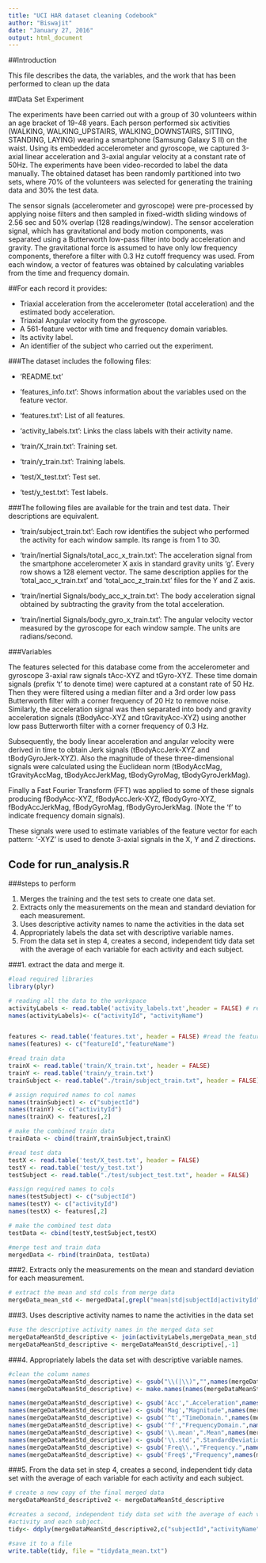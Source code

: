 ```yaml
---
title: "UCI HAR dataset cleaning Codebook"
author: "Biswajit"
date: "January 27, 2016"
output: html_document
---
```

##Introduction 

This file describes the data, the variables, and the work that has been performed to clean up the data

##Data Set Experiment

The experiments have been carried out with a group of 30 volunteers within an age bracket of 19-48 years. Each person performed six activities (WALKING, WALKING_UPSTAIRS, WALKING_DOWNSTAIRS, SITTING, STANDING, LAYING) wearing a smartphone (Samsung Galaxy S II) on the waist. Using its embedded accelerometer and gyroscope, we captured 3-axial linear acceleration and 3-axial angular velocity at a constant rate of 50Hz. The experiments have been video-recorded to label the data manually. The obtained dataset has been randomly partitioned into two sets, where 70% of the volunteers was selected for generating the training data and 30% the test data.

The sensor signals (accelerometer and gyroscope) were pre-processed by applying noise filters and then sampled in fixed-width sliding windows of 2.56 sec and 50% overlap (128 readings/window). The sensor acceleration signal, which has gravitational and body motion components, was separated using a Butterworth low-pass filter into body acceleration and gravity. The gravitational force is assumed to have only low frequency components, therefore a filter with 0.3 Hz cutoff frequency was used. From each window, a vector of features was obtained by calculating variables from the time and frequency domain.

##For each record it provides:

- Triaxial acceleration from the accelerometer (total acceleration) and the estimated body acceleration.
- Triaxial Angular velocity from the gyroscope. 
- A 561-feature vector with time and frequency domain variables. 
- Its activity label. 
- An identifier of the subject who carried out the experiment.

###The dataset includes the following files:

- 'README.txt'

- 'features_info.txt': Shows information about the variables used on the feature vector.

- 'features.txt': List of all features.

- 'activity_labels.txt': Links the class labels with their activity name.

- 'train/X_train.txt': Training set.

- 'train/y_train.txt': Training labels.

- 'test/X_test.txt': Test set.

- 'test/y_test.txt': Test labels.

###The following files are available for the train and test data. Their descriptions are equivalent. 

- 'train/subject_train.txt': Each row identifies the subject who performed the activity for each window sample.     Its range is from 1 to 30. 

- 'train/Inertial Signals/total_acc_x_train.txt': The acceleration signal from the smartphone accelerometer X     axis in standard gravity units 'g'. Every row shows a 128 element vector. The same description applies for the   'total_acc_x_train.txt' and 'total_acc_z_train.txt' files for the Y and Z axis. 

- 'train/Inertial Signals/body_acc_x_train.txt': The body acceleration signal obtained by subtracting the          gravity from the total acceleration. 

- 'train/Inertial Signals/body_gyro_x_train.txt': The angular velocity vector measured by the gyroscope for each    window sample. The units are radians/second. 

###Variables

The features selected for this database come from the accelerometer and gyroscope 3-axial raw signals tAcc-XYZ and tGyro-XYZ. These time domain signals (prefix 't' to denote time) were captured at a constant rate of 50 Hz. Then they were filtered using a median filter and a 3rd order low pass Butterworth filter with a corner frequency of 20 Hz to remove noise. Similarly, the acceleration signal was then separated into body and gravity acceleration signals (tBodyAcc-XYZ and tGravityAcc-XYZ) using another low pass Butterworth filter with a corner frequency of 0.3 Hz.

Subsequently, the body linear acceleration and angular velocity were derived in time to obtain Jerk signals (tBodyAccJerk-XYZ and tBodyGyroJerk-XYZ). Also the magnitude of these three-dimensional signals were calculated using the Euclidean norm (tBodyAccMag, tGravityAccMag, tBodyAccJerkMag, tBodyGyroMag, tBodyGyroJerkMag).

Finally a Fast Fourier Transform (FFT) was applied to some of these signals producing fBodyAcc-XYZ, fBodyAccJerk-XYZ, fBodyGyro-XYZ, fBodyAccJerkMag, fBodyGyroMag, fBodyGyroJerkMag. (Note the 'f' to indicate frequency domain signals).

These signals were used to estimate variables of the feature vector for each pattern:
'-XYZ' is used to denote 3-axial signals in the X, Y and Z directions.


## Code for run_analysis.R

###steps to perform 

1.   Merges the training and the test sets to create one data set.
2.   Extracts only the measurements on the mean and standard deviation for each measurement.
3.   Uses descriptive activity names to name the activities in the data set
4.   Appropriately labels the data set with descriptive variable names.
5.   From the data set in step 4, creates a second, independent tidy data set with the average of each variable       for each activity and each subject.

###1. extract the data and merge it.

```r
#load required libraries
library(plyr)

# reading all the data to the workspace
activityLabels <- read.table('activity_labels.txt',header = FALSE) # read activity names
names(activityLabels)<- c("activityId", "activityName")


features <- read.table('features.txt', header = FALSE) #read the feature list
names(features) <- c("featureId","featureName")

#read train data
trainX <- read.table('train/X_train.txt', header = FALSE)
trainY <- read.table('train/y_train.txt')
trainSubject <- read.table("./train/subject_train.txt", header = FALSE)

# assign required names to col names
names(trainSubject) <- c("subjectId") 
names(trainY) <- c("activityId")
names(trainX) <- features[,2]

# make the combined train data
trainData <- cbind(trainY,trainSubject,trainX)

#read test data
testX <- read.table('test/X_test.txt', header = FALSE)
testY <- read.table('test/y_test.txt')
testSubject <- read.table("./test/subject_test.txt", header = FALSE)

#assign required names to cols
names(testSubject) <- c("subjectId")
names(testY) <- c("activityId")
names(testX) <- features[,2]

# make the combined test data
testData <- cbind(testY,testSubject,testX) 

#merge test and train data
mergedData <- rbind(trainData, testData)
```

###2.   Extracts only the measurements on the mean and standard deviation for each measurement.

```r
# extract the mean and std cols from merge data
mergeData_mean_std <- mergedData[,grepl("mean|std|subjectId|activityId",names(mergedData))]
```

###3.   Uses descriptive activity names to name the activities in the data set

```r
#use the descriptive activity names in the merged data set
mergeDataMeanStd_descriptive <- join(activityLabels,mergeData_mean_std, by = "activityId")
mergeDataMeanStd_descriptive <- mergeDataMeanStd_descriptive[,-1]
```


###4.   Appropriately labels the data set with descriptive variable names.

```r
#clean the column names 
names(mergeDataMeanStd_descriptive) <- gsub("\\(|\\)","",names(mergeDataMeanStd_descriptive),perl = TRUE)
names(mergeDataMeanStd_descriptive) <- make.names(names(mergeDataMeanStd_descriptive))

names(mergeDataMeanStd_descriptive) <- gsub('Acc',".Acceleration",names(mergeDataMeanStd_descriptive))
names(mergeDataMeanStd_descriptive) <- gsub('Mag',"Magnitude",names(mergeDataMeanStd_descriptive))
names(mergeDataMeanStd_descriptive) <- gsub('^t',"TimeDomain.",names(mergeDataMeanStd_descriptive))
names(mergeDataMeanStd_descriptive) <- gsub('^f',"FrequencyDomain.",names(mergeDataMeanStd_descriptive))
names(mergeDataMeanStd_descriptive) <- gsub('\\.mean',".Mean",names(mergeDataMeanStd_descriptive))
names(mergeDataMeanStd_descriptive) <- gsub('\\.std',".StandardDeviation",names(mergeDataMeanStd_descriptive))
names(mergeDataMeanStd_descriptive) <- gsub('Freq\\.',"Frequency.",names(mergeDataMeanStd_descriptive))
names(mergeDataMeanStd_descriptive) <- gsub('Freq$',"Frequency",names(mergeDataMeanStd_descriptive))

```

###5.   From the data set in step 4, creates a second, independent tidy data set with the average of each               variable for each activity and each subject.

```r
# create a new copy of the final merged data 
mergeDataMeanStd_descriptive2 <- mergeDataMeanStd_descriptive

#creates a second, independent tidy data set with the average of each variable for each 
#activity and each subject.
tidy<- ddply(mergeDataMeanStd_descriptive2,c("subjectId","activityName"),numcolwise(mean))

#save it to a file
write.table(tidy, file = "tidydata_mean.txt")
```
